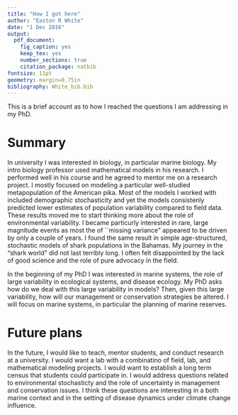 ```yaml
---
title: "How I got here"
author: "Easton R White"
date: "1 Dec 2016"
output:
  pdf_document:
    fig_caption: yes
    keep_tex: yes
    number_sections: true
    citation_package: natbib
fontsize: 11pt
geometry: margin=0.75in
bibliography: White_bib.bib
---
```


This is a brief account as to how I reached the questions I am addressing in my PhD.

# Summary

In university I was interested in biology, in particular marine biology. My intro biology professor used mathematical models in his research. I performed well in his course and he agreed to mentor me on a research project. I mostly focused on modeling a particular well-studied metapopulation of the American pika. Most of the models I worked with included demographic stochasticity and yet the models consistenly predicted lower estimates of population variability compared to field data. These results moved me to start thinking more about the role of environmental variability. I became particurly interested in rare, large magnitude events as most the of ``missing variance" appeared to be driven by only a couple of years. I found the same result in simple age-structured, stochastic models of shark populations in the Bahamas. My journey in the "shark world" did not last terribly long. I often felt disappointed by the lack of good science and the role of pure advocacy in the field. 

In the beginning of my PhD I was interested in marine systems, the role of large variability in ecological systems, and disease ecology. My PhD asks how do we deal with this large variability in models? Then, given this large variability, how will our management or conservation strategies be altered. I will focus on marine systems, in particular the planning of marine reserves. 

# Future plans

In the future, I would like to teach, mentor students, and conduct research at a university. I would want a lab with a combinatino of field, lab, and mathematical modeling projects. I would want to establish a long term census that students could participate in. I would address questions related to environmental stochasticty and the role of uncertainty in management and conservation issues. I think these questions are interesting in a both marine context and in the setting of disease dynamics under climate change influence. 

